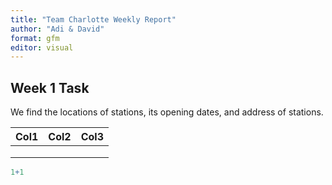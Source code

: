 ```yaml
---
title: "Team Charlotte Weekly Report"
author: "Adi & David"
format: gfm
editor: visual
---
```


## Week 1 Task

We find the locations of stations, its opening dates, and address of stations.

| Col1 | Col2 | Col3 |
|------|------|------|
|      |      |      |
|      |      |      |
|      |      |      |

```r
1+1
```
